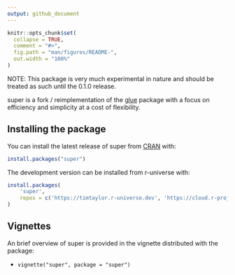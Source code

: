 ```yaml
---
output: github_document
---
```


<!-- README.md is generated from README.Rmd. Please edit that file -->

```r
knitr::opts_chunk$set(
  collapse = TRUE,
  comment = "#>",
  fig.path = "man/figures/README-",
  out.width = "100%"
)
```

NOTE: This package is very much experimental in nature and should be treated as
such until the 0.1.0 release. 

super is a fork / reimplementation of the [glue](https://glue.tidyverse.org)
package with a focus on efficiency and simplicity at a cost of flexibility.

## Installing the package

You can install the latest release of super from [CRAN](https://cran.r-project.org/) with:

```r
install.packages("super")
```

The development version can be installed from r-universe with:

```r
install.packages(
    'super',
    repos = c('https://timtaylor.r-universe.dev', 'https://cloud.r-project.org')
)
```

## Vignettes

An brief overview of super is provided in the vignette distributed with the
package:

* `vignette("super", package = "super")`
